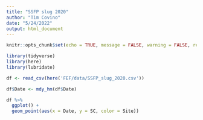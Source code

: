```yaml
---
title: "SSFP slug 2020"
author: "Tim Covino"
date: "5/24/2022"
output: html_document
---
```


```r

knitr::opts_chunk$set(echo = TRUE, message = FALSE, warning = FALSE, results = FALSE)

```

```r
library(tidyverse)
library(here)
library(lubridate)
```

```r
df <- read_csv(here('FEF/data/SSFP_slug_2020.csv'))

df$Date <- mdy_hm(df$Date)

```

```r
df %>% 
  ggplot() +
  geom_point(aes(x = Date, y = SC, color = Site))

```










